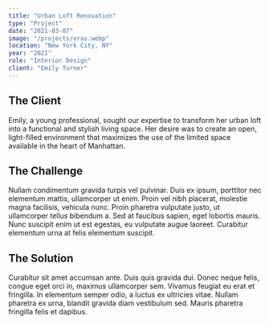 ```yaml
---
title: "Urban Loft Renovation"
type: "Project"
date: "2021-03-07"
image: "/projects/oras.webp"
location: "New York City, NY"
year: "2021"
role: "Interior Design"
client: "Emily Turner"
---
```


## The Client

Emily, a young professional, sought our expertise to transform her urban loft into a functional and stylish living space. Her desire was to create an open, light-filled environment that maximizes the use of the limited space available in the heart of Manhattan.

## The Challenge

Nullam condimentum gravida turpis vel pulvinar. Duis ex ipsum, porttitor nec elementum mattis, ullamcorper ut enim. Proin vel nibh placerat, molestie magna facilisis, vehicula nunc. Proin pharetra vulputate justo, ut ullamcorper tellus bibendum a. Sed at faucibus sapien, eget lobortis mauris. Nunc suscipit enim ut est egestas, eu vulputate augue laoreet. Curabitur elementum urna at felis elementum suscipit.

## The Solution

Curabitur sit amet accumsan ante. Duis quis gravida dui. Donec neque felis, congue eget orci in, maximus ullamcorper sem. Vivamus feugiat eu erat et fringilla. In elementum semper odio, a luctus ex ultricies vitae. Nullam pharetra ex urna, blandit gravida diam vestibulum sed. Mauris pharetra fringilla felis et dapibus.
